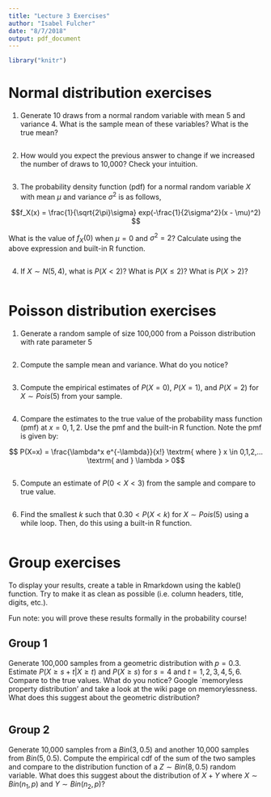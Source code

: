 ```yaml
---
title: "Lecture 3 Exercises"
author: "Isabel Fulcher"
date: "8/7/2018"
output: pdf_document
---
```


```r
library("knitr")
```

# Normal distribution exercises

1. Generate 10 draws from a normal random variable with mean 5 and variance 4. What is the sample mean of these variables? What is the true mean? 
```r
```

2. How would you expect the previous answer to change if we increased the number of draws to 10,000? Check your intuition.
```r
```

3. The probability density function (pdf) for a normal random variable $X$ with mean $\mu$ and variance $\sigma^2$ is as follows, 

$$f_X(x) = \frac{1}{\sqrt{2\pi}\sigma} exp(-\frac{1}{2\sigma^2}(x - \mu)^2) $$

What is the value of $f_X(0)$ when $\mu=0$ and $\sigma^2 = 2$? Calculate using the above expression and built-in R function. 

```r
```

4. If $X \sim N(5,4)$, what is $P(X < 2)$? What is $P(X \leq 2)$? What is $P(X > 2)$?
```r
```


# Poisson distribution exercises
1. Generate a random sample of size 100,000 from a Poisson distribution with rate parameter 5
```r
```
2. Compute the sample mean and variance. What do you notice?
```r
```
3. Compute the empirical estimates of $P(X = 0)$, $P (X = 1)$, and $P(X = 2)$ for $X \sim Pois(5)$ from your sample. 
```r
```
4. Compare the estimates to the true value of the probability mass function (pmf) at $x=0,1,2$. Use the pmf and the built-in R function. Note the pmf is given by: 

$$ P(X=x) = \frac{\lambda^x e^{-\lambda}}{x!} \textrm{ where } x \in 0,1,2,... \textrm{ and } \lambda > 0$$

```r
```

5. Compute an estimate of $P(0 < X < 3)$ from the sample and compare to true value. 
```r
```

6. Find the smallest $k$ such that $0.30 < P(X < k)$ for $X \sim Pois(5)$ using a while loop. Then, do this using a built-in R function. 
```r
```


\newpage

# Group exercises
To display your results, create a table in Rmarkdown using the kable() function. Try to make it as clean as possible (i.e. column headers, title, digits, etc.). 

Fun note: you will prove these results formally in the probability course! 

## Group 1 
Generate 100,000 samples from a geometric distribution with $p = 0.3$.  Estimate $P(X \ge s+t | X \ge t)$ and $P(X \ge s)$ for  $s = 4$ and $t = 1, 2, 3, 4, 5, 6$. Compare to the true values.  What do you notice?  Google `memoryless property distribution' and take a look at the wiki page on memorylessness.  What does this suggest about the geometric distribution? 

```r
```

## Group 2
Generate 10,000 samples from a $Bin(3, 0.5)$ and another 10,000 samples from $Bin(5, 0.5)$.  Compute the empirical cdf of the sum of the two samples and compare to the distribution function of a $Z \sim Bin(8,0.5)$ random variable.  What does this suggest about the distribution of $X+Y$ where $X \sim Bin(n_1, p)$ and $Y \sim Bin(n_2, p)$? 

```r
```


